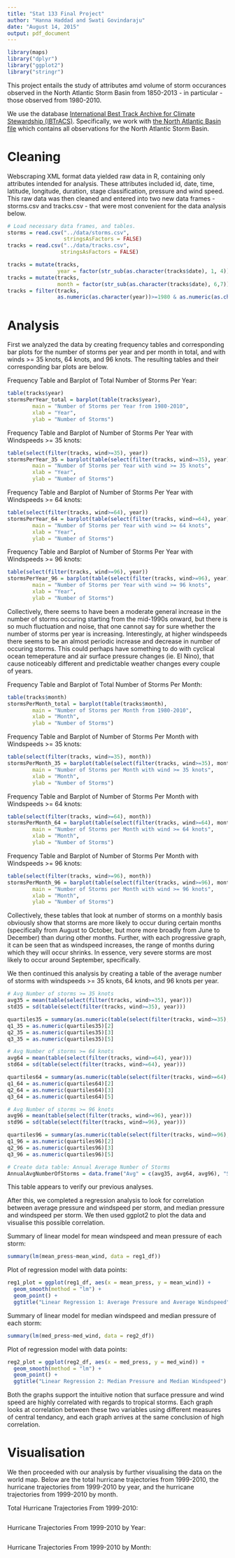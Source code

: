 ```yaml
---
title: "Stat 133 Final Project"
author: "Hanna Haddad and Swati Govindaraju"
date: "August 14, 2015"
output: pdf_document
---
```


```r
library(maps)
library("dplyr")
library("ggplot2")
library("stringr")
```

This project entails the study of attributes amd volume of storm occurances observed in the North Atlantic Storm Basin from 1850-2013 - in particular - those observed from 1980-2010.

We use the database [International Best Track Archive for Climate Stewardship (IBTrACS)](ftp://eclipse.ncdc.noaa.gov/pub/ibtracs/v03r06/wmo/cxml/year). Specifically, we work with [the North Atlantic Basin file](ftp://eclipse.ncdc.noaa.gov/pub/ibtracs/v03r06/wmo/hurdat_format/basin/Basin.NA.ibtracs_hurdat.v03r06.hdat) which contains all observations for the North Atlantic Storm Basin.

# Cleaning
Webscraping XML format data yielded raw data in R, containing only attributes intended for analysis.  These attributes included id, date, time, latitude, longitude, duration, stage classification,  pressure and wind speed. 
This raw data was then cleaned and entered into two new data frames - storms.csv and tracks.csv - that were most convenient for the data analysis below.   

```r
# Load necessary data frames, and tables.  
storms = read.csv("../data/storms.csv", 
                  stringsAsFactors = FALSE)
tracks = read.csv("../data/tracks.csv", 
                 stringsAsFactors = FALSE)

tracks = mutate(tracks, 
                year = factor(str_sub(as.character(tracks$date), 1, 4)))
tracks = mutate(tracks, 
                month = factor(str_sub(as.character(tracks$date), 6,7)))
tracks = filter(tracks, 
                as.numeric(as.character(year))>=1980 & as.numeric(as.character(year))<=2010)

```

# Analysis

First we analyzed the data by creating frequency tables and corresponding bar plots for the number of storms per year and per month in total, and with winds >= 35 knots, 64 knots, and 96 knots.
The resulting tables and their corresponding bar plots are below.

Frequency Table and Barplot of Total Number of Storms Per Year:
```r
table(tracks$year)
stormsPerYear_total = barplot(table(tracks$year), 
        main = "Number of Storms per Year from 1980-2010", 
        xlab = "Year", 
        ylab = "Number of Storms")
```

Frequency Table and Barplot of Number of Storms Per Year with Windspeeds >= 35 knots:
```r
table(select(filter(tracks, wind>=35), year))
stormsPerYear_35 = barplot(table(select(filter(tracks, wind>=35), year)), 
        main = "Number of Storms per Year with wind >= 35 knots", 
        xlab = "Year", 
        ylab = "Number of Storms")
```

Frequency Table and Barplot of Number of Storms Per Year with Windspeeds >= 64 knots:
```r
table(select(filter(tracks, wind>=64), year))
stormsPerYear_64 = barplot(table(select(filter(tracks, wind>=64), year)), 
        main = "Number of Storms per Year with wind >= 64 knots", 
        xlab = "Year", 
        ylab = "Number of Storms")
```

Frequency Table and Barplot of Number of Storms Per Year with Windspeeds >= 96 knots:
```r
table(select(filter(tracks, wind>=96), year))
stormsPerYear_96 = barplot(table(select(filter(tracks, wind>=96), year)), 
        main = "Number of Storms per Year with wind >= 96 knots", 
        xlab = "Year", 
        ylab = "Number of Storms")
```
Collectively, there seems to have been a moderate general increase in the number of storms occuring starting from the mid-1990s onward, but there is so much fluctuation and noise, that one cannot say for sure whether the number of storms per year is increasing.  Interestingly, at higher windspeeds there seems to be an almost periodic increase and decrease in number of occuring storms.  This could perhaps have something to do with cyclical ocean temeperature and air surface pressure changes (ie. El Nino), that cause noticeably different and predictable weather changes every couple of years.    

Frequency Table and Barplot of Total Number of Storms Per Month:
```r
table(tracks$month)
stormsPerMonth_total = barplot(table(tracks$month), 
        main = "Number of Storms per Month from 1980-2010", 
        xlab = "Month", 
        ylab = "Number of Storms")
```

Frequency Table and Barplot of Number of Storms Per Month with Windspeeds >= 35 knots:
```r
table(select(filter(tracks, wind>=35), month))
stormsPerMonth_35 = barplot(table(select(filter(tracks, wind>=35), month)), 
        main = "Number of Storms per Month with wind >= 35 knots", 
        xlab = "Month", 
        ylab = "Number of Storms")
```

Frequency Table and Barplot of Number of Storms Per Month with Windspeeds >= 64 knots:
```r
table(select(filter(tracks, wind>=64), month))
stormsPerMonth_64 = barplot(table(select(filter(tracks, wind>=64), month)), 
        main = "Number of Storms per Month with wind >= 64 knots", 
        xlab = "Month", 
        ylab = "Number of Storms")
```

Frequency Table and Barplot of Number of Storms Per Month with Windspeeds >= 96 knots:
```r
table(select(filter(tracks, wind>=96), month))
stormsPerMonth_96 = barplot(table(select(filter(tracks, wind>=96), month)), 
        main = "Number of Storms per Month with wind >= 96 knots", 
        xlab = "Month", 
        ylab = "Number of Storms")
```
Collectively, these tables that look at number of storms on a monthly basis obviously show that storms are more likely to occur during certain months (specifically from August to October, but more more broadly from June to December) than during other months.  Further, with each progressive graph, it can be seen that as windspeed increases, the range of months during which they will occur shrinks.  In essence, very severe storms are most likely to occur around September, specifically.   

We then continued this analysis by creating a table of the average number of storms with windspeeds >= 35 knots, 64 knots, and 96 knots per year.  
```r
# Avg Number of storms >= 35 knots
avg35 = mean(table(select(filter(tracks, wind>=35), year)))
std35 = sd(table(select(filter(tracks, wind>=35), year)))

quartiles35 = summary(as.numeric(table(select(filter(tracks, wind>=35), year))))
q1_35 = as.numeric(quartiles35)[2]
q2_35 = as.numeric(quartiles35)[3]
q3_35 = as.numeric(quartiles35)[5]

# Avg Number of storms >= 64 knots
avg64 = mean(table(select(filter(tracks, wind>=64), year)))
std64 = sd(table(select(filter(tracks, wind>=64), year)))

quartiles64 = summary(as.numeric(table(select(filter(tracks, wind>=64), year))))
q1_64 = as.numeric(quartiles64)[2]
q2_64 = as.numeric(quartiles64)[3]
q3_64 = as.numeric(quartiles64)[5]

# Avg Number of storms >= 96 knots
avg96 = mean(table(select(filter(tracks, wind>=96), year)))
std96 = sd(table(select(filter(tracks, wind>=96), year)))

quartiles96 = summary(as.numeric(table(select(filter(tracks, wind>=96), year))))
q1_96 = as.numeric(quartiles96)[2]
q2_96 = as.numeric(quartiles96)[3]
q3_96 = as.numeric(quartiles96)[5]

# Create data table: Annual Average Number of Storms
AnnualAvgNumberOfStorms = data.frame("Avg" = c(avg35, avg64, avg96), "Std Dev"  = c(std35, std64, std96), "25th" = c(q1_35, q1_64, q1_96), "50th" = c(q2_35, q2_64, q2_96), "75th" = c(q3_35, q3_64, q3_96), row.names = c("35 knots", "64 knots", "96 knots"))
```
This table appears to verify our previous analyses.  

After this, we completed a regression analysis to look for correlation between average pressure and windspeed per storm, and median pressure and windspeed per storm.  We then used ggplot2 to plot the data and visualise this possible correlation. 

Summary of linear model for mean windspeed and mean pressure of each storm:
```r
summary(lm(mean_press~mean_wind, data = reg1_df))
```

Plot of regression model with data points: 
```r
reg1_plot = ggplot(reg1_df, aes(x = mean_press, y = mean_wind)) +
  geom_smooth(method = "lm") +
  geom_point() + 
  ggtitle("Linear Regression 1: Average Pressure and Average Windspeed") 
```

Summary of linear model for median windspeed and median pressure of each storm:
```r
summary(lm(med_press~med_wind, data = reg2_df))
```

Plot of regression model with data points: 
```r
reg2_plot = ggplot(reg2_df, aes(x = med_press, y = med_wind)) +
  geom_smooth(method = "lm") +
  geom_point() + 
  ggtitle("Linear Regression 2: Median Pressure and Median Windspeed") 
```
Both the graphs support the intuitive notion that surface pressure and wind speed are highly correlated with regards to tropical storms.  Each graph looks at correlation between these two variables using different measures of central tendancy, and each graph arrives at the same conclusion of high correlation.    

# Visualisation

We then proceeded with our analysis by further visualising the data on the world map.  Below are the total hurricane trajectories from 1999-2010, the hurricane trajectories from 1999-2010 by year, and the hurricane trajectories from 1999-2010 by month.  

Total Hurricane Trajectories From 1999-2010:
```r

```

Hurricane Trajectories From 1999-2010 by Year:
```r

```

Hurricane Trajectories From 1999-2010 by Month:
```r

```

```r

```

```r

```
